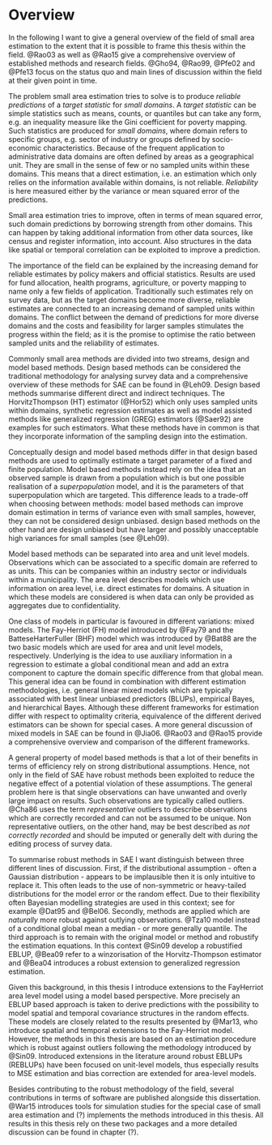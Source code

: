 # Overview

In the following I want to give a general overview of the field of small area 
estimation to the extent that it is possible to frame this thesis within the 
field. @Rao03 as well as @Rao15 give a comprehensive overview of established 
methods and research fields. @Gho94, @Rao99, @Pfe02 and @Pfe13 focus on the
status quo and main lines of discussion within the field at their given point in
time.

The problem small area estimation tries to solve is to produce *reliable 
predictions* of a *target statistic* for *small domains*. A *target statistic* 
can be simple statistics such as means, counts, or quantiles but can take any 
form, e.g. an inequality measure like the Gini coefficient for poverty mapping.
Such statistics are produced for *small domains*, where domain refers to
specific groups, e.g. sector of industry or groups defined by socio-economic
characteristics. Because of the frequent application to administrative data
domains are often defined by areas as a geographical unit. They are small in the
sense of few or no sampled units within these domains. This means that a direct
estimation, i.e. an estimation which only relies on the information available
within domains, is not reliable. *Reliability* is here measured either by the
variance or mean squared error of the predictions.

Small area estimation tries to improve, often in terms of mean squared error, 
such domain predictions by borrowing strength from other domains. This can
happen by taking additional information from other data sources, like census and
register information, into account. Also structures in the data like spatial or 
temporal correlation can be exploited to improve a prediction.

The importance of the field can be explained by the increasing demand for
reliable estimates by policy makers and official statistics. Results are used
for fund allocation, health programs, agriculture, or poverty mapping to name
only a few fields of application. Traditionally such estimates rely on survey
data, but as the target domains become more diverse, reliable estimates are
connected to an increasing demand of sampled units within domains. The conflict 
between the demand of predictions for more diverse domains and the costs and 
feasibility for larger samples stimulates the progress within the field; as it 
is the promise to optimise the ratio between sampled units and the reliability
of estimates.

Commonly small area methods are divided into two streams, design and 
model based methods. Design based methods can be considered the traditional
methodology for analysing survey data and a comprehensive overview of these 
methods for SAE can be found in @Leh09. Design based methods summarise different
direct and indirect techniques. The Horvitz\hyp{}Thompson (HT) estimator (@Hor52) 
which only uses sampled units within domains, synthetic regression estimates
as well as model assisted methods like generalized regression (GREG)
estimators (@Saer92) are examples for such estimators. What these methods have
in common is that they incorporate information of the sampling design into the
estimation.

Conceptually design and model based methods differ in that design based
methods are used to optimally estimate a target parameter of a fixed and finite 
population. Model based methods instead rely on the idea that an observed
sample is drawn from a population which is but one possible realisation of a 
*superpopulation* model, and it is the parameters of that superpopulation which 
are targeted. This difference leads to a trade-off when choosing between 
methods: model based methods can improve domain estimation in terms of variance 
even with small samples, however, they can not be considered design unbiased. 
design based methods on the other hand are design unbiased but have larger and 
possibly unacceptable high variances for small samples (see @Leh09).

Model based methods can be separated into area and unit level models.
Observations which can be associated to a specific domain are referred to as 
units. This can be companies within an industry sector or individuals within a 
municipality. The area level describes models which use information on area
level, i.e. direct estimates for domains. A situation in which these models are
considered is when data can only be provided as aggregates due to
confidentiality.

One class of models in particular is favoured in different variations: mixed 
models. The Fay-Herriot (FH) model introduced by @Fay79 and the 
Battese\hyp{}Harter\hyp{}Fuller (BHF) model which was introduced by @Bat88 are 
the two basic models which are used for area and unit level models, respectively.
Underlying is the idea to use auxiliary information in a regression to estimate 
a global conditional mean and add an extra component to capture the domain 
specific difference from that global mean. This general idea can be found in 
combination with different estimation methodologies, i.e. general linear mixed 
models which are typically associated with best linear unbiased predictors 
(BLUPs), empirical Bayes, and hierarchical Bayes. Although these different 
frameworks for estimation differ with respect to optimality criteria, 
equivalence of the different derived estimators can be shown for special cases. 
A more general discussion of mixed models in SAE can be found in @Jia06. @Rao03
and @Rao15 provide a comprehensive overview and comparison of the different
frameworks.

A general property of model based methods is that a lot of their benefits in
terms of efficiency rely on strong distributional assumptions. Hence, not only
in the field of SAE have robust methods been exploited to reduce the negative
effect of a potential violation of these assumptions. The general problem here
is that single observations can have unwanted and overly large impact on results.
Such observations are typically called outliers. @Cha86 uses the term
*representative* outliers to describe observations which are correctly recorded
and can not be assumed to be unique. Non representative outliers, on the other
hand, may be best described as *not correctly recorded* and should be imputed or
generally delt with during the editing process of survey data.

To summarise robust methods in SAE I want distinguish between three different 
lines of discussion. First, if the distributional assumption - often a Gaussian
distribution - appears to be implausible then it is only intuitive to replace
it. This often leads to the use of non-symmetric or heavy-tailed distributions
for the model error or the random effect. Due to their flexibility often Bayesian
modelling strategies are used in this context; see for example @Dat95 and
@Bel06. Secondly, methods are applied which are *naturally* more robust against
outlying observations. @Tza10 model instead of a conditional global mean a 
median - or more generally quantile. The third approach is to remain with the 
original model or method and robustify the estimation equations. In this context
@Sin09 develop a robustified EBLUP, @Bea09 refer to a winzorisation of the 
Horvitz-Thompson estimator and @Bea04 introduces a robust extension to
generalized regression estimation.

Given this background, in this thesis I introduce extensions to the Fay\hyp{}Herriot 
area level model using a model based perspective. More precisely an EBLUP based 
approach is taken to derive predictions with the possibility to model spatial 
and temporal covariance structures in the random effects. These models
are closely related to the results presented by @Mar13, who introduce spatial
and temporal extensions to the Fay-Herriot model. However, the methods in this
thesis are based on an estimation procedure which is robust against outliers
following the methodology introduced by @Sin09. Introduced extensions in the
literature around robust EBLUPs (REBLUPs) have been focused on unit-level
models, thus especially results to MSE estimation and bias correction are
extended for area-level models.

Besides contributing to the robust methodology of the field, several
contributions in terms of software are published alongside this dissertation.
@War15 introduces tools for simulation studies for the special case of small
area estimation and (?) implements the methods introduced in this thesis. All
results in this thesis rely on these two packages and a more detailed discussion
can be found in chapter (?).

